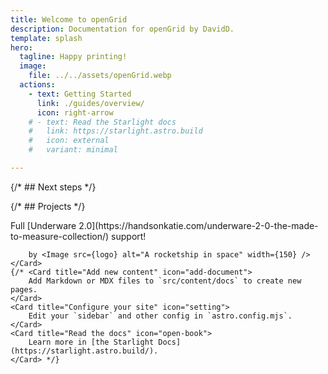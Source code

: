 ```yaml
---
title: Welcome to openGrid
description: Documentation for openGrid by DavidD.
template: splash
hero:
  tagline: Happy printing!
  image:
    file: ../../assets/openGrid.webp
  actions:
    - text: Getting Started
      link: ./guides/overview/
      icon: right-arrow
    # - text: Read the Starlight docs
    #   link: https://starlight.astro.build
    #   icon: external
    #   variant: minimal

---
```


{/* ## Next steps */}

{/* ## Projects */}

<CardGrid stagger>
	<Card title="Underware support">
		Full [Underware 2.0](https://handsonkatie.com/underware-2-0-the-made-to-measure-collection/) support!

		by <Image src={logo} alt="A rocketship in space" width={150} />
	</Card>
	{/* <Card title="Add new content" icon="add-document">
		Add Markdown or MDX files to `src/content/docs` to create new pages.
	</Card>
	<Card title="Configure your site" icon="setting">
		Edit your `sidebar` and other config in `astro.config.mjs`.
	</Card>
	<Card title="Read the docs" icon="open-book">
		Learn more in [the Starlight Docs](https://starlight.astro.build/).
	</Card> */}
</CardGrid>
